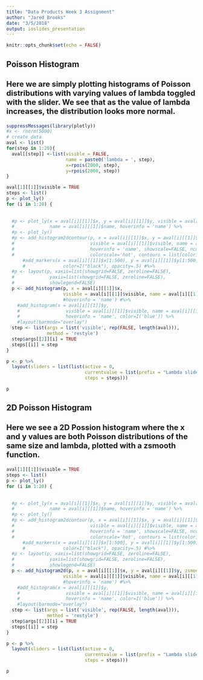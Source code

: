 ```yaml
---
title: "Data Products Week 3 Assignment"
author: "Jared Brooks"
date: "3/5/2018"
output: ioslides_presentation
---
```


<style type="text/css">

h3 {
   font-size: 20px;
}
</style>

```r
knitr::opts_chunk$set(echo = FALSE)
```

## Poisson Histogram

### Here we are simply plotting histograms of Poisson distributions with varying values of lambda toggled with the slider. We see that as the value of lambda increases, the distribution looks more normal.

```r
suppressMessages(library(plotly))
#x <- rnorm(5000)
# create data
aval <- list()
for(step in 1:20){
  aval[[step]] <-list(visible = FALSE,
                      name = paste0('lambda = ', step),
                      x=rpois(2000, step),
                      y=rpois(2000, step))
}
```

```r
aval[1][[1]]$visible = TRUE
steps <- list()
p <- plot_ly()
for (i in 1:20) {
  
  
  #p <- plot_ly(x = aval[i][[1]]$x, y = aval[i][[1]]$y, visible = aval[i][[1]]$visible,
  #             name = aval[i][[1]]$name, hoverinfo = 'name') %>% 
  #p <- plot_ly()
  #p <- add_histogram2dcontour(p, x = aval[i][[1]]$x, y = aval[i][[1]]$y, 
  #                            visible = aval[i][[1]]$visible, name = aval[i][[1]]$name, 
  #                            hoverinfo = 'name', showscale=FALSE, ncontours=20, 
  #                            colorscale='hot', contours = list(coloring='heatmap')) #%>%
      #add_markers(x = aval[i][[1]]$x[1:500], y = aval[i][[1]]$y[1:500], marker=list(size=2),
      #              color=I("black"), opacity=.5) #%>%
  #p <- layout(p, xaxis=list(showgrid=FALSE, zeroline=FALSE), 
  #             yaxis=list(showgrid=FALSE, zeroline=FALSE),
  #             showlegend=FALSE)
  p <- add_histogram(p, x = aval[i][[1]]$x,
                     visible = aval[i][[1]]$visible, name = aval[i][[1]]$name)
                     #hoverinfo = 'name') #%>%
    #add_histogram(x = aval[i][[1]]$y,
    #                 visible = aval[i][[1]]$visible, name = aval[i][[1]]$name,
    #                 hoverinfo = 'name', color=I('blue')) %>%
    #layout(barmode="overlay")
  step <- list(args = list('visible', rep(FALSE, length(aval))),
               method = 'restyle')
  step$args[[2]][i] = TRUE  
  steps[[i]] = step 
}
```

```r
p <- p %>%
  layout(sliders = list(list(active = 0,
                             currentvalue = list(prefix = "Lambda slider: "),
                             steps = steps)))
```

```r
p
```

## 2D Poisson Histogram

### Here we see a 2D Possion histogram where the x and y values are both Poisson distributions of the same size and lambda, plotted with a zsmooth function.

```r
aval[1][[1]]$visible = TRUE
steps <- list()
p <- plot_ly()
for (i in 1:20) {
  
  
  #p <- plot_ly(x = aval[i][[1]]$x, y = aval[i][[1]]$y, visible = aval[i][[1]]$visible,
  #             name = aval[i][[1]]$name, hoverinfo = 'name') %>% 
  #p <- plot_ly()
  #p <- add_histogram2dcontour(p, x = aval[i][[1]]$x, y = aval[i][[1]]$y, 
  #                            visible = aval[i][[1]]$visible, name = aval[i][[1]]$name, 
  #                            hoverinfo = 'name', showscale=FALSE, ncontours=20, 
  #                            colorscale='hot', contours = list(coloring='heatmap')) #%>%
      #add_markers(x = aval[i][[1]]$x[1:500], y = aval[i][[1]]$y[1:500], marker=list(size=2),
      #              color=I("black"), opacity=.5) #%>%
  #p <- layout(p, xaxis=list(showgrid=FALSE, zeroline=FALSE), 
  #             yaxis=list(showgrid=FALSE, zeroline=FALSE),
  #             showlegend=FALSE)
  p <- add_histogram2d(p, x = aval[i][[1]]$x, y = aval[i][[1]]$y, zsmooth='best',
                     visible = aval[i][[1]]$visible, name = aval[i][[1]]$name, showscale = FALSE)
                     #hoverinfo = 'name') #%>%
    #add_histogram(x = aval[i][[1]]$y,
    #                 visible = aval[i][[1]]$visible, name = aval[i][[1]]$name,
    #                 hoverinfo = 'name', color=I('blue')) %>%
    #layout(barmode="overlay")
  step <- list(args = list('visible', rep(FALSE, length(aval))),
               method = 'restyle')
  step$args[[2]][i] = TRUE  
  steps[[i]] = step 
}
```

```r
p <- p %>%
  layout(sliders = list(list(active = 0,
                             currentvalue = list(prefix = "Lambda slider: "),
                             steps = steps)))
```

```r
p
```



